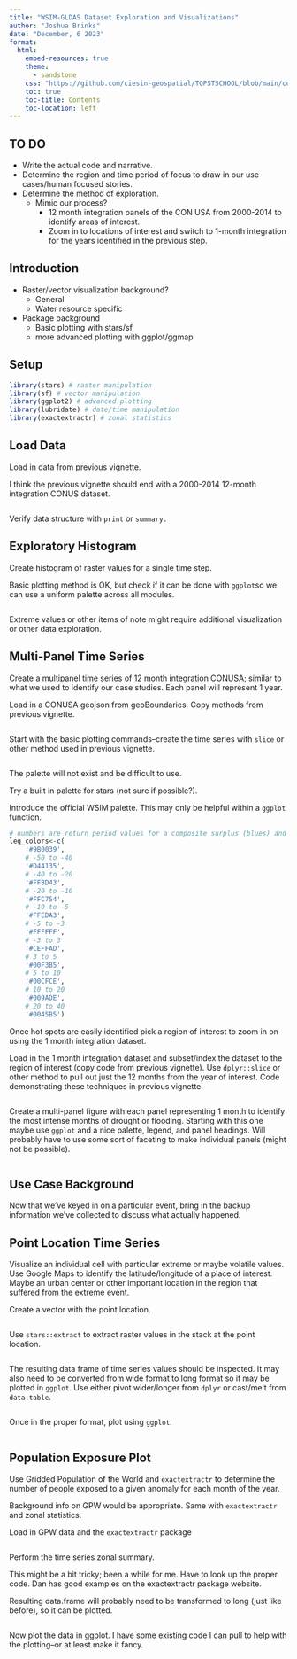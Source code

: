 ```yaml
---
title: "WSIM-GLDAS Dataset Exploration and Visualizations"
author: "Joshua Brinks"
date: "December, 6 2023"
format:
  html:
    embed-resources: true
    theme: 
      - sandstone
    css: "https://github.com/ciesin-geospatial/TOPSTSCHOOL/blob/main/custom.scss"
    toc: true
    toc-title: Contents
    toc-location: left
---
```


## TO DO

  * Write the actual code and narrative.
  * Determine the region and time period of focus to draw in our use cases/human focused stories.
  * Determine the method of exploration.
    + Mimic our process?
      * 12 month integration panels of the CON USA from 2000-2014 to identify areas of interest.
      * Zoom in to locations of interest and switch to 1-month integration for the years identified in the previous step.

## Introduction

  * Raster/vector visualization background?
    + General
    + Water resource specific
  * Package background
    + Basic plotting with stars/sf
    + more advanced plotting with ggplot/ggmap

## Setup

```r
library(stars) # raster manipulation
library(sf) # vector manipulation
library(ggplot2) # advanced plotting
library(lubridate) # date/time manipulation
library(exactextractr) # zonal statistics

```

## Load Data

Load in data from previous vignette.

I think the previous vignette should end with a 2000-2014 12-month integration CONUS dataset.

```r

```

Verify data structure with `print` or `summary.`

## Exploratory Histogram

Create histogram of raster values for a single time step.

Basic plotting method is OK, but check if it can be done with `ggplot`so we can use a uniform palette across all modules.

```r

```

Extreme values or other items of note might require additional visualization or other data exploration.

## Multi-Panel Time Series

Create a multipanel time series of 12 month integration CONUSA; similar to what we used to identify our case studies. Each panel will represent 1 year.

Load in a CONUSA geojson from geoBoundaries. Copy methods from previous vignette.

```r

```


Start with the basic plotting commands--create the time series with `slice` or other method used in previous vignette.

```r

```

The palette will not exist and be difficult to use.

Try a built in palette for stars (not sure if possible?).

Introduce the official WSIM palette. This may only be helpful within a `ggplot` function.

```r
# numbers are return period values for a composite surplus (blues) and deficit (reds) dataset
leg_colors<-c(
    '#9B0039',
    # -50 to -40
    '#D44135',
    # -40 to -20
    '#FF8D43',
    # -20 to -10
    '#FFC754',
    # -10 to -5
    '#FFEDA3',
    # -5 to -3
    '#FFFFFF',
    # -3 to 3
    '#CEFFAD',
    # 3 to 5
    '#00F3B5',
    # 5 to 10
    '#00CFCE',
    # 10 to 20
    '#009ADE',
    # 20 to 40
    '#0045B5')
```

Once hot spots are easily identified pick a region of interest to zoom in on using the 1 month integration dataset.

Load in the 1 month integration dataset and subset/index the dataset to the region of interest (copy code from previous vignette). Use `dplyr::slice` or other method to pull out just the 12 months from the year of interest. Code demonstrating these techniques in previous vignette.

```r

```

Create a multi-panel figure with each panel representing 1 month to identify the most intense months of drought or flooding. Starting with this one maybe use `ggplot` and a nice palette, legend, and panel headings. Will probably have to use some sort of faceting to make individual panels (might not be possible).

```r

```

## Use Case Background

Now that we've keyed in on a particular event, bring in the backup information we've collected to discuss what actually happened.

## Point Location Time Series

Visualize an individual cell with particular extreme or maybe volatile values. Use Google Maps to identify the latitude/longitude of a place of interest. Maybe an urban center or other important location in the region that suffered from the extreme event.

Create a vector with the point location.

```r

```

Use `stars::extract` to extract raster values in the stack at the point location. 

```r

```

The resulting data frame of time series values should be inspected. It may also need to be converted from wide format to long format so it may be plotted in `ggplot`. Use either pivot wider/longer from `dplyr` or cast/melt from `data.table`.

```r

```

Once in the proper format, plot using `ggplot`.

```r

```

## Population Exposure Plot

Use Gridded Population of the World and `exactextractr` to determine the number of people exposed to a given anomaly for each month of the year. 

Background info on GPW would be appropriate. Same with `exactextractr` and zonal statistics.

Load in GPW data and the `exactextractr` package

```r

```

Perform the time series zonal summary.

This might be a bit tricky; been a while for me. Have to look up the proper code. Dan has good examples on the exactextractr package website.

Resulting data.frame will probably need to be transformed to long (just like before), so it can be plotted.

```r

```

Now plot the data in ggplot. I have some existing code I can pull to help with the plotting--or at least make it fancy.
